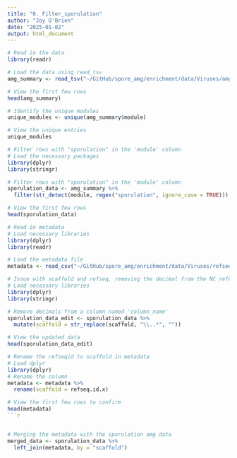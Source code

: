 ```yaml
---
title: "0. Filter_sporulation"
author: "Joy O'Brien"
date: "2025-01-02"
output: html_document
---
```


```r
# Read in the data
library(readr)

# Load the data using read_tsv
amg_summary <- read_tsv("~/GitHub/spore_amg/enrichment/data/Viruses/amg_summary.tsv")

# View the first few rows
head(amg_summary)

```


```r
# Identify the unique modules 
unique_modules <- unique(amg_summary$module)

# View the unique entries
unique_modules
```


```r
# Filter rows with "sporulation" in the 'module' column
# Load the necessary packages
library(dplyr)
library(stringr)

# Filter rows with "sporulation" in the 'module' column
sporulation_data <- amg_summary %>%
  filter(str_detect(module, regex("sporulation", ignore_case = TRUE)))

# View the first few rows
head(sporulation_data)
```

```r
# Read in metadata
# Load necessary libraries
library(dplyr)
library(readr)

# Load the metadata file
metadata <- read_csv("~/GitHub/spore_amg/enrichment/data/Viruses/refseq_phages_wHost.csv")

```
```r
# Issue with scaffold and refseq, removing the decimal from the NC reference code of the sporulation_data
# Load necessary libraries
library(dplyr)
library(stringr)

# Remove decimals from a column named 'column_name'
sporulation_data_edit <- sporulation_data %>%
  mutate(scaffold = str_replace(scaffold, "\\..*", ""))

# View the updated data
head(sporulation_data_edit)

```

```r
# Rename the refseqid to scaffold in metadata
# Load dplyr
library(dplyr)
# Rename the column
metadata <- metadata %>%
  rename(scaffold = refseq.id.x)

# View the first few rows to confirm
head(metadata)
```r
```


```r
```

```r
# Merging the metadata with the sporulation amg data
merged_data <- sporulation_data %>%
  left_join(metadata, by = "scaffold")


```

